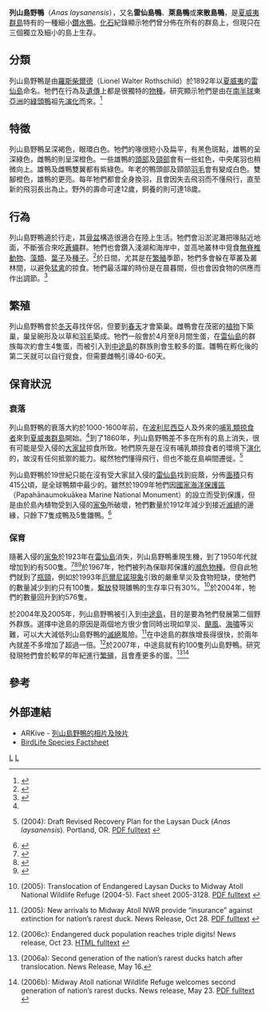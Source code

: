 {{Speciesbox 
| taxon = Anas laysanensis
| image = Laysan teal male.jpg
| status = CR
| status_system = iucn3.1
| status_ref = <ref name=IUCN>{{IUCN2008|assessors=BirdLife International|year=2008|title=Anas laysanensis|id=141506|downloaded=2009-04-14}}</ref>
| trend = up
| authority = [[羅斯柴爾德|Rothschild]], 1892
}}

'''列山島野鴨'''（''Anas laysanensis''），又名'''雷仙島鴨'''、'''萊島鴨'''或'''來散島鴨'''，是[[夏威夷群島|夏威夷群島]]特有的一種細小[[鑽水鴨|鑽水鴨]]。[[化石|化石]]紀錄顯示牠們曾分佈在所有的群島上，但現只在三個獨立及細小的島上生存。

==分類==
列山島野鴨是由[[羅斯柴爾德|羅斯柴爾德]]（Lionel Walter Rothschild）於1892年以[[夏威夷|夏威夷]]的[[雷仙島|雷仙島]]命名。牠們在行為及[[遺傳|遺傳]]上都是很獨特的[[物種|物種]]。研究顯示牠們是由在[[南半球|南半球]]東[[亞洲|亞洲]]的[[綠頭鴨|綠頭鴨]]祖先[[演化|演化]]而來。<ref name=JohnsonSorenson1999>{{Cite journal en|author=Johnson, Kevin P. & Sorenson, Michael D.|year=1999|title=Phylogeny and biogeography of dabbling ducks (genus ''Anas''): a comparison of molecular and morphological evidence|journal=Auk|volume=116|issue=3|pages=792-805|url=http://elibrary.unm.edu/sora/Auk/v116n03/p0792-p0805.pdf|access-date=2009-04-12|archive-url=https://web.archive.org/web/20070205191239/http://elibrary.unm.edu/sora/Auk/v116n03/p0792-p0805.pdf|archive-date=2007-02-05|dead-url=yes}}</ref>

==特徵==
列山島野鴨呈深褐色，眼環白色。牠們的喙很短小及扁平，有黑色斑點，雄鴨的呈深綠色，雌鴨的則呈深橙色。一些雄鴨的[[頭部|頭部]]及[[頸部|頸部]]會有一些虹色，中央尾羽也稍微向上。雄鴨及雌鴨雙翼都有紫綠色。年老的鴨頭部及頸部[[羽毛|羽毛]]會有變成白色。雙腳橙色，雄鴨的更亮。每年牠們都會全身換羽，且會因失去飛羽而不懂飛行，直至新的飛羽長出為止。野外的壽命可達12歲，飼養的則可達18歲。

==行為==
列山島野鴨適於行走，其[[骨盆|骨盆]]構造很適合在陸上生活。牠們會沿淤泥灘把喙貼近地面，不斷張合來吃[[蒼蠅|蒼蠅]]群。牠們也會鑽入淺湖和海岸中，並高地叢林中覓食[[無脊椎動物|無脊椎動物]]、[[藻類|藻類]]、[[葉子|葉子]]及[[種子|種子]]。<ref name="R06">{{Cite journal en|author=Reynolds, Michelle H.; Slotterback, J.W. & Walters, J.R.|year=2006|title=Diet composition and terrestrial prey selection of the Laysan Teal on Laysan Island|journal=Atoll Research Bulletin|volume=543|pages=181-199|url=http://www.botany.hawaii.edu/faculty/duffy/arb/543/13.pdf|deadurl=yes|archiveurl=https://web.archive.org/web/20090919213415/http://www.botany.hawaii.edu/faculty/duffy/arb/543/13.pdf|archivedate=2009-09-19|access-date=2009-04-12}}</ref>於日間，尤其是在[[繁殖|繁殖]]季節，牠們多會躲在草叢及叢林間，以避免[[猛禽|猛禽]]的掠食。牠們最活躍的時份是在晨暮間，但也會因食物的供應而作出調節。<ref name=Reynolds2004>{{Cite journal en|author=Reynolds, Michelle H.|year=2004|title=Habitat use and home range of the Laysan Teal on Laysan Island, Hawaii|journal=Waterbirds|volume=27|issue=2|pages=183-192|id=doi:10.1675/1524-4695(2004)027[0183:HUAHRO]2.0.CO;2|url=http://www.bioone.org/perlserv/?request=get-abstract&doi=10.1675%2F1524-4695%282004%29027%5B0183%3AHUAHRO%5D2.0.CO%3B2}}</ref>

==繁殖==
列山島野鴨會於[[冬天|冬天]]尋找伴侶，但要到[[春天|春天]]才會築巢。雌鴨會在茂密的[[植物|植物]]下築巢，巢呈碗形及以草和[[羽毛|羽毛]]築成。牠們一般會於4月至8月間生蛋，在[[雷仙島|雷仙島]]的群族每次約會生4隻蛋，而被引入到[[中途島|中途島]]的群族則會生較多的蛋。雛鴨在孵化後的第二天就可以自行覓食，但需要雌鴨引導40-60天。

==保育狀況==
===衰落===
列山島野鴨的衰落大約於1000-1600年前，在[[波利尼西亞|波利尼西亞]]人及外來的[[哺乳類|哺乳類]][[掠食者|掠食者]]來到[[夏威夷群島|夏威夷群島]]開始。<ref name="R06"/>到了1860年，列山島野鴨差不多在所有的島上消失，很有可能是受入侵的[[大家鼠|大家鼠]]掠食所致。牠們原先是在沒有哺乳類掠食者的環境下[[演化|演化]]的，故沒有任何抵禦的能力。縱然牠們懂得飛行，但也不能在島嶼間遷徙。<ref name="USFWS04">{{aut|US Fish and Wildlife Service (USFWS)}} (2004): Draft Revised Recovery Plan for the Laysan Duck (''Anas laysanensis'').  Portland, OR. [http://ecos.fws.gov/docs/recovery_plans/2004/041104.pdf PDF fulltext] {{Wayback|url=http://ecos.fws.gov/docs/recovery_plans/2004/041104.pdf |date=20061208033333 }}</ref>

列山島野鴨於19世紀只能在沒有受大家鼠入侵的[[雷仙島|雷仙島]]找到庇蔭，分佈[[面積|面積]]只有415公頃，是全球鴨類中最少的。雖然於1909年牠們因[[國家海洋保護區|國家海洋保護區]]（Papahānaumokuākea Marine National Monument）的設立而受到保護，但是由於島內植物受到入侵的[[家兔|家兔]]所破壞，牠們數量於1912年減少到接近[[滅絕|滅絕]]的邊緣，只餘下7隻成鴨及5隻雛鴨。<ref name=DillBryan1912>{{Cite journal en|author=Dill, H.R. and W.A. Bryan|year=1912|title=Report of an Expedition to Laysan Island in 1911|journal=U.S. Department of agriculture Biological Survey Bulletin|volume=42|pages=1-30}}</ref>

===保育===
隨著入侵的[[家兔|家兔]]於1923年在[[雷仙島|雷仙島]]消失，列山島野鴨重現生機，到了1950年代就增加到約有500隻。<ref name=Warner1963>{{Cite journal en|author=Richard E. Warner|year=1963|title=Recent History and Ecology of the Laysan Duck|journal=The Condor|volume=65|issue=1|pages=3-23}}</ref><ref name=MoultonWeller1984>{{Cite journal en|author=Moulton, D. W., & M. W. Weller|year=1984|title=Biology and conservation of the Laysan duck (''Anas laysanensis'')|url=https://archive.org/details/sim_condor_1984-02_86_1/page/n106|journal=The Condor|volume=86|pages=105-117}}</ref><ref name=MoultonMarshall1996>{{Cite book en|author=Moulton, D.W. & Marshall, A.P.|year=1996|chapter=Laysan Duck (''Anas laysanensis'')|editor=Poole, A. & Gill, F. (eds.)|title=The Birds of North America|pages=242|publisher=Academy of Natural Sciences, Philadelphia, PA & American Ornithologists' Union, Washington, D.C}}</ref>於1967年，牠們被列為保聯邦保護的[[瀕危物種|瀕危物種]]。但自此牠們就到了[[人口瓶颈|瓶頸]]，例如於1993年[[厄爾尼諾現象|厄爾尼諾現象]]引致的嚴重旱災及食物短缺，使牠們的數量減少到約只有100隻。[[繫放|繫放]]發現雛鴨的生存率只有30%。<ref name=USGS2005>{{aut|US Geological Survey (USGS)}} (2005): Translocation of Endangered Laysan Ducks to Midway Atoll National Wildlife Refuge (2004-5). Fact sheet 2005-3128. [http://biology.usgs.gov/pierc/Current%20News/Laysan%20Fact%20Sheet%20Final%20LoRes.pdf PDF fulltext] {{Wayback|url=http://biology.usgs.gov/pierc/Current%20News/Laysan%20Fact%20Sheet%20Final%20LoRes.pdf |date=20060923172317 }}</ref>於2004年，牠們的數量回升到約576隻。

於2004年及2005年，列山島野鴨被引入到[[中途島|中途島]]，目的是要為牠們發展第二個野外群族。選擇中途島的原因是兩個地方很少會同時出現如旱災、[[颶風|颶風]]、[[海嘯|海嘯]]等災難，可以大大減低列山島野鴨的[[滅絕|滅絕]]風險。<ref name=USFWS2005>{{aut|US Fish and Wildlife Service (USFWS)}} (2005):  New arrivals to Midway Atoll NWR provide “insurance” against extinction for nation’s rarest duck.  News Release, Oct 28. [http://www.fws.gov/pacificislands/wnews/LDTP2005.pdf PDF fulltext] {{Wayback|url=http://www.fws.gov/pacificislands/wnews/LDTP2005.pdf |date=20070101070430 }}</ref>在中途島的群族增長得很快，於兩年內就差不多增加了超過一倍。<ref name=USGS2006c>{{aut|US Geological Survey (USGS)}} (2006c): Endangered duck population reaches triple digits!  News release, Oct 23. [http://www.usgs.gov/newsroom/article_pf.asp?ID=1577 HTML fulltext] {{Wayback|url=http://www.usgs.gov/newsroom/article_pf.asp?ID=1577 |date=20160303230124 }}</ref>於2007年，中途島就有約100隻列山島野鴨。研究發現牠們會於較早的年紀進行[[繁殖|繁殖]]，且會產更多的蛋。<ref name=USGS2006a>{{aut|US Geological Survey (USGS)}} (2006a): Second generation of the nation’s rarest ducks hatch after translocation. News Release,  May 16.</ref><ref name=USGS2006b>{{aut|US Geological Survey (USGS)}} (2006b): Midway Atoll national Wildlife Refuge welcomes second generation of nation’s rarest ducks. News release, May 23. [http://www.fws.gov/midway/LADUnr052306.pdf PDF fulltext] {{Wayback|url=http://www.fws.gov/midway/LADUnr052306.pdf |date=20070415163220 }}</ref>

==參考==
{{reflist}}

==外部連結==
* ARKive - [https://web.archive.org/web/20060502160839/http://www.arkive.org/species/GES/birds/Anas_laysanensis/ 列山島野鴨的相片及映片]
* [http://www.birdlife.org/datazone/search/species_search.html?action=SpcHTMDetails.asp&sid=437&m=0 BirdLife Species Factsheet]{{Dead link}}
{{Taxonbar|from=Q247745}}

[[Category:鸭属|L]]
[[Category:夏威夷鸟类|L]]